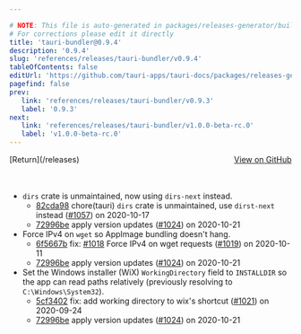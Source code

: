 ```yaml
---

# NOTE: This file is auto-generated in packages/releases-generator/build.ts
# For corrections please edit it directly
title: 'tauri-bundler@0.9.4'
description: '0.9.4'
slug: 'references/releases/tauri-bundler/v0.9.4'
tableOfContents: false
editUrl: 'https://github.com/tauri-apps/tauri-docs/packages/releases-generator/build.ts'
pagefind: false
prev:
   link: 'references/releases/tauri-bundler/v0.9.3'
   label: '0.9.3'
next:
   link: 'references/releases/tauri-bundler/v1.0.0-beta-rc.0'
   label: 'v1.0.0-beta-rc.0'
---
```


<div style="margin-bottom:3rem; display: flex; justify-content: space-between; align-items: center"><span>[Return](/releases)</span><span><a href="https://github.com/tauri-apps/tauri/releases/tag/tauri-bundler-v0.9.4">View on GitHub</a></span></div>

- `dirs` crate is unmaintained, now using `dirs-next` instead.
  - [82cda98](https://www.github.com/tauri-apps/tauri/commit/82cda98532975c6d4b1c93bf2f326173f39e0964) chore(tauri) `dirs` crate is unmaintained, use `dirst-next` instead ([#1057](https://www.github.com/tauri-apps/tauri/pull/1057)) on 2020-10-17
  - [72996be](https://www.github.com/tauri-apps/tauri/commit/72996be1bd3eb878c4cf30bfec79058071c26d7a) apply version updates ([#1024](https://www.github.com/tauri-apps/tauri/pull/1024)) on 2020-10-21
- Force IPv4 on `wget` so AppImage bundling doesn&#39;t hang.
  - [6f5667b](https://www.github.com/tauri-apps/tauri/commit/6f5667bf72d58972b8d05ee2e42a031c85f95ed4) fix: [#1018](https://www.github.com/tauri-apps/tauri/pull/1018) Force IPv4 on wget requests ([#1019](https://www.github.com/tauri-apps/tauri/pull/1019)) on 2020-10-11
  - [72996be](https://www.github.com/tauri-apps/tauri/commit/72996be1bd3eb878c4cf30bfec79058071c26d7a) apply version updates ([#1024](https://www.github.com/tauri-apps/tauri/pull/1024)) on 2020-10-21
- Set the Windows installer (WiX) `WorkingDirectory` field to `INSTALLDIR` so the app can read paths relatively (previously resolving to `C:\Windows\System32`).
  - [5cf3402](https://www.github.com/tauri-apps/tauri/commit/5cf3402735ac2e88fc4aae5fe39fc0a41262b6fa) fix: add working directory to wix&#39;s shortcut ([#1021](https://www.github.com/tauri-apps/tauri/pull/1021)) on 2020-09-24
  - [72996be](https://www.github.com/tauri-apps/tauri/commit/72996be1bd3eb878c4cf30bfec79058071c26d7a) apply version updates ([#1024](https://www.github.com/tauri-apps/tauri/pull/1024)) on 2020-10-21

